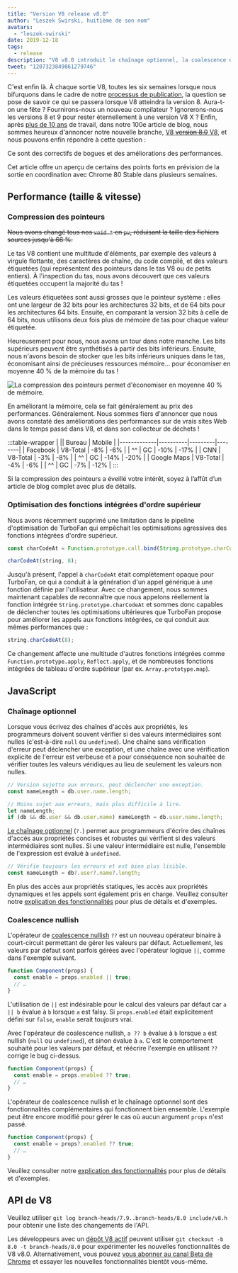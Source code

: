 ```yaml
---
title: "Version V8 release v8.0"
author: "Leszek Swirski, huitième de son nom"
avatars: 
  - "leszek-swirski"
date: 2019-12-18
tags: 
  - release
description: "V8 v8.0 introduit le chaînage optionnel, la coalescence des valeurs nulles, des fonctions intégrées d'ordre supérieur plus rapides — et une réduction de 40 % de l'utilisation de la mémoire grâce à la compression des pointeurs, rien de bien méchant."
tweet: "1207323849861279746"
---
```


<!-- Oui, c'est un SVG. Ne me demandez pas combien de temps j'ai passé à le faire. -->
<!-- markdownlint-capture -->
<!-- markdownlint-disable no-inline-html -->

<FullWidthImage />

<!-- markdownlint-restore -->

C'est enfin là. À chaque sortie V8, toutes les six semaines lorsque nous bifurquons dans le cadre de notre [processus de publication](/docs/release-process), la question se pose de savoir ce qui se passera lorsque V8 atteindra la version 8. Aura-t-on une fête ? Fournirons-nous un nouveau compilateur ? Ignorerons-nous les versions 8 et 9 pour rester éternellement à une version V8 X ? Enfin, après [plus de 10 ans](/blog/10-years) de travail, dans notre 100e article de blog, nous sommes heureux d'annoncer notre nouvelle branche, [V8 ~~version 8.0~~ V8](https://chromium.googlesource.com/v8/v8.git/+log/branch-heads/8.0), et nous pouvons enfin répondre à cette question :

<!--truncate-->
Ce sont des correctifs de bogues et des améliorations des performances.

Cet article offre un aperçu de certains des points forts en prévision de la sortie en coordination avec Chrome 80 Stable dans plusieurs semaines.

## Performance (taille & vitesse)

### Compression des pointeurs

~~Nous avons changé tous nos `void *` en `pv`, réduisant la taille des fichiers sources jusqu'à 66 %.~~

Le tas V8 contient une multitude d'éléments, par exemple des valeurs à virgule flottante, des caractères de chaîne, du code compilé, et des valeurs étiquetées (qui représentent des pointeurs dans le tas V8 ou de petits entiers). À l'inspection du tas, nous avons découvert que ces valeurs étiquetées occupent la majorité du tas !

Les valeurs étiquetées sont aussi grosses que le pointeur système : elles ont une largeur de 32 bits pour les architectures 32 bits, et de 64 bits pour les architectures 64 bits. Ensuite, en comparant la version 32 bits à celle de 64 bits, nous utilisons deux fois plus de mémoire de tas pour chaque valeur étiquetée.

Heureusement pour nous, nous avons un tour dans notre manche. Les bits supérieurs peuvent être synthétisés à partir des bits inférieurs. Ensuite, nous n'avons besoin de stocker que les bits inférieurs uniques dans le tas, économisant ainsi de précieuses ressources mémoire... pour économiser en moyenne 40 % de la mémoire du tas !

![La compression des pointeurs permet d'économiser en moyenne 40 % de mémoire.](/_img/v8-release-80/pointer-compression-chart.svg)

En améliorant la mémoire, cela se fait généralement au prix des performances. Généralement. Nous sommes fiers d'annoncer que nous avons constaté des améliorations des performances sur de vrais sites Web dans le temps passé dans V8, et dans son collecteur de déchets !

:::table-wrapper
| || Bureau | Mobile |
|-------------|----------|---------|--------|
| Facebook | V8-Total | -8% | -6% |
| ^^ | GC | -10% | -17% |
| CNN | V8-Total | -3% | -8% |
| ^^ | GC | -14% | -20% |
| Google Maps | V8-Total | -4% | -6% |
| ^^ | GC | -7% | -12% |
:::

Si la compression des pointeurs a éveillé votre intérêt, soyez à l’affût d’un article de blog complet avec plus de détails.

### Optimisation des fonctions intégrées d'ordre supérieur

Nous avons récemment supprimé une limitation dans le pipeline d'optimisation de TurboFan qui empêchait les optimisations agressives des fonctions intégrées d'ordre supérieur.

```js
const charCodeAt = Function.prototype.call.bind(String.prototype.charCodeAt);

charCodeAt(string, 8);
```

Jusqu'à présent, l'appel à `charCodeAt` était complètement opaque pour TurboFan, ce qui a conduit à la génération d'un appel générique à une fonction définie par l'utilisateur. Avec ce changement, nous sommes maintenant capables de reconnaître que nous appelons réellement la fonction intégrée `String.prototype.charCodeAt` et sommes donc capables de déclencher toutes les optimisations ultérieures que TurboFan propose pour améliorer les appels aux fonctions intégrées, ce qui conduit aux mêmes performances que :

```js
string.charCodeAt(8);
```

Ce changement affecte une multitude d'autres fonctions intégrées comme `Function.prototype.apply`, `Reflect.apply`, et de nombreuses fonctions intégrées de tableau d'ordre supérieur (par ex. `Array.prototype.map`).

## JavaScript

### Chaînage optionnel

Lorsque vous écrivez des chaînes d'accès aux propriétés, les programmeurs doivent souvent vérifier si des valeurs intermédiaires sont nulles (c'est-à-dire `null` ou `undefined`). Une chaîne sans vérification d'erreur peut déclencher une exception, et une chaîne avec une vérification explicite de l'erreur est verbeuse et a pour conséquence non souhaitée de vérifier toutes les valeurs véridiques au lieu de seulement les valeurs non nulles.

```js
// Version sujette aux erreurs, peut déclencher une exception.
const nameLength = db.user.name.length;

// Moins sujet aux erreurs, mais plus difficile à lire.
let nameLength;
if (db && db.user && db.user.name) nameLength = db.user.name.length;
```

[Le chaînage optionnel](https://v8.dev/features/optional-chaining) (`?.`) permet aux programmeurs d'écrire des chaînes d'accès aux propriétés concises et robustes qui vérifient si des valeurs intermédiaires sont nulles. Si une valeur intermédiaire est nulle, l'ensemble de l'expression est évalué à `undefined`.

```js
// Vérifie toujours les erreurs et est bien plus lisible.
const nameLength = db?.user?.name?.length;
```

En plus des accès aux propriétés statiques, les accès aux propriétés dynamiques et les appels sont également pris en charge. Veuillez consulter notre [explication des fonctionnalités](https://v8.dev/features/optional-chaining) pour plus de détails et d'exemples.

### Coalescence nullish

L'opérateur de [coalescence nullish](https://v8.dev/features/nullish-coalescing) `??` est un nouveau opérateur binaire à court-circuit permettant de gérer les valeurs par défaut. Actuellement, les valeurs par défaut sont parfois gérées avec l'opérateur logique `||`, comme dans l'exemple suivant.

```js
function Component(props) {
  const enable = props.enabled || true;
  // …
}
```

L'utilisation de `||` est indésirable pour le calcul des valeurs par défaut car `a || b` évalue à `b` lorsque `a` est falsy. Si `props.enabled` était explicitement défini sur `false`, `enable` serait toujours vrai.

Avec l'opérateur de coalescence nullish, `a ?? b` évalue à `b` lorsque `a` est nullish (`null` ou `undefined`), et sinon évalue à `a`. C'est le comportement souhaité pour les valeurs par défaut, et réécrire l'exemple en utilisant `??` corrige le bug ci-dessus.

```js
function Component(props) {
  const enable = props.enabled ?? true;
  // …
}
```

L'opérateur de coalescence nullish et le chaînage optionnel sont des fonctionnalités complémentaires qui fonctionnent bien ensemble. L'exemple peut être encore modifié pour gérer le cas où aucun argument `props` n'est passé.

```js
function Component(props) {
  const enable = props?.enabled ?? true;
  // …
}
```

Veuillez consulter notre [explication des fonctionnalités](https://v8.dev/features/nullish-coalescing) pour plus de détails et d'exemples.

## API de V8

Veuillez utiliser `git log branch-heads/7.9..branch-heads/8.0 include/v8.h` pour obtenir une liste des changements de l'API.

Les développeurs avec un [dépôt V8 actif](/docs/source-code#using-git) peuvent utiliser `git checkout -b 8.0 -t branch-heads/8.0` pour expérimenter les nouvelles fonctionnalités de V8 v8.0. Alternativement, vous pouvez [vous abonner au canal Beta de Chrome](https://www.google.com/chrome/browser/beta.html) et essayer les nouvelles fonctionnalités bientôt vous-même.
